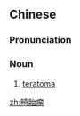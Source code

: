 ==Chinese==
{{zh-forms}}

===Pronunciation===
{{zh-pron
|m=jītāiliú
|c=kei1 toi1 lau4
|cat=n
}}

===Noun===
{{zh-noun}}

# [[teratoma]]

[[zh:畸胎瘤]]